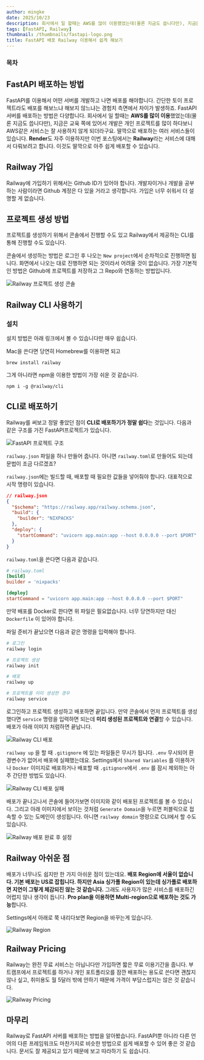 ```yaml
---
author: mingke
date: 2025/10/23
description: 회사에서 일 할때는 AWS를 많이 이용했었는데(물론 지금도 씁니다만), 지금은 교육 쪽에 있어서 개발은 개인 프로젝트를 많이 하다보니 AWS같은 서비스는 잘 사용하지 않게 되더라구요. 딸깍으로 배포하는 여러 서비스들이 있습니다. Render도 자주 이용하지만 이번 포스팅에서는 Railway라는 서비스에 대해서 다뤄보려고 합니다. 이것도 딸깍으로 아주 쉽게 배포할 수 있습니다.
tags: [FastAPI, Railway]
thumbnail: /thumbnails/fastapi-logo.png
title: FastAPI 배포 Railway 이용해서 쉽게 해보기
---
```


### 목차

## FastAPI 배포하는 방법

FastAPI를 이용해서 어떤 서버를 개발하고 나면 배포를 해야합니다. 간단한 토이 프로젝트라도 배포를 해보느냐 해보지 않느냐는 경험치 측면에서 차이가 발생하죠. FastAPI 서버를 배포하는 방법은 다양합니다. 회사에서 일 할때는 **AWS를 많이 이용**했었는데(물론 지금도 씁니다만), 지금은 교육 쪽에 있어서 개발은 개인 프로젝트를 많이 하다보니 AWS같은 서비스는 잘 사용하지 않게 되더라구요. 딸깍으로 배포하는 여러 서비스들이 있습니다. **Render**도 자주 이용하지만 이번 포스팅에서는 **Railway**라는 서비스에 대해서 다뤄보려고 합니다. 이것도 딸깍으로 아주 쉽게 배포할 수 있습니다.

## Railway 가입

<Link url="https://railway.com/?referralCode=zmafw6" />

Railway에 가입하기 위해서는 Github ID가 있어야 합니다. 개발자이거나 개발을 공부하는 사람이라면 Github 계정은 다 있을 거라고 생각합니다. 가입은 너무 쉬워서 더 설명할 게 없습니다.

## 프로젝트 생성 방법

프로젝트를 생성하기 위해서 콘솔에서 진행할 수도 있고 Railway에서 제공하는 CLI를 통해 진행할 수도 있습니다.

콘솔에서 생성하는 방법은 로그인 후 나오는 `New project`에서 순차적으로 진행하면 됩니다. 화면에서 나오는 대로 진행하면 되는 것이라서 어려울 것이 없습니다. 가장 기본적인 방법은 Github에 프로젝트를 저장하고 그 Repo와 연동하는 방법입니다.

<Image alt="Railway 프로젝트 생성 콘솔" src="/fastapi-deploy-railway/01.png" />

## Railway CLI 사용하기

### 설치

설치 방법은 아래 링크에서 볼 수 있습니다만 매우 쉽습니다.

<Link url="https://docs.railway.com/guides/cli#installing-the-cli" />

Mac을 쓴다면 당연히 Homebrew를 이용하면 되고

```
brew install railway
```

그게 아니라면 npm을 이용한 방법이 가장 쉬운 것 같습니다.

```
npm i -g @railway/cli
```

<Ads />

## CLI로 배포하기

Railway를 써보고 정말 좋았던 점이 **CLI로 배포하기가 정말 쉽다**는 것입니다. 다음과 같은 구조를 가진 FastAPI프로젝트가 있습니다.

<Image
  alt="FastAPI 프로젝트 구조"
  caption="FastAPI 프로젝트 구조"
  src="/fastapi-deploy-railway/02.png"
  fullWidth={false}
/>

`railway.json` 파일을 하나 만들어 줍니다. 아니면 `railway.toml`로 만들어도 되는데 문법이 조금 다르겠죠?

`railway.json`에는 빌드할 때, 배포할 때 필요한 값들을 넣어줘야 합니다. 대표적으로 시작 명령이 있습니다.

```json
// railway.json
{
  "$schema": "https://railway.app/railway.schema.json",
  "build": {
    "builder": "NIXPACKS"
  },
  "deploy": {
    "startCommand": "uvicorn app.main:app --host 0.0.0.0 --port $PORT"
  }
}
```

`railway.toml`을 쓴다면 다음과 같습니다.

```toml
# railway.toml
[build]
builder = 'nixpacks'

[deploy]
startCommand = "uvicorn app.main:app --host 0.0.0.0 --port $PORT"
```

만약 배포를 Docker로 한다면 위 파일은 필요없습니다. 너무 당연하지만 대신 `Dockerfile` 이 있어야 합니다.

파일 준비가 끝났으면 다음과 같은 명령을 입력해야 합니다.

```bash
# 로그인
railway login

# 프로젝트 생성
railway init

# 배포
railway up

# 프로젝트를 이미 생성한 경우
railway service
```

로그인하고 프로젝트 생성하고 배포하면 끝입니다. 만약 콘솔에서 먼저 프로젝트를 생성했다면 `service` 명령을 입력하면 되는데 **미리 생성된 프로젝트와 연결**할 수 있습니다. 배포가 아래 이미지 처럼하면 끝납니다.

<Image alt="Railway CLI 배포" caption="Railway CLI 배포" src="/fastapi-deploy-railway/03.png" />

`railway up` 을 할 때 `.gitignore` 에 있는 파일들은 무시가 됩니다. `.env` 무시되어 환경변수가 없어서 배포에 실패했는데요. Settings에서 `Shared Variables` 를 이용하거나 `Docker` 이미지로 배포하거나 배포할 때 `.gitignore`에서 `.env` 를 잠시 제외하는 아주 간단한 방법도 있습니다.

<Image
  alt="Railway CLI 배포 실패"
  caption="Railway CLI 배포 실패"
  src="/fastapi-deploy-railway/04.png"
/>

배포가 끝나고나서 콘솔에 들어가보면 이미지와 같이 배포된 프로젝트를 볼 수 있습니다. 그리고 아래 이미지에서 보이는 것처럼 `Generate Domain`을 누르면 퍼블릭으로 접속할 수 있는 도메인이 생성됩니다. 아니면 `railway domain` 명령으로 CLI에서 할 수도 있습니다.

<Image
  alt="Railway 배포 완료 후 설정"
  caption="Railway 배포 완료 후 설정"
  src="/fastapi-deploy-railway/05.png"
/>

<Ads />

## Railway 아쉬운 점

배포가 너무나도 쉽지만 한 가지 아쉬운 점이 있는데요. **배포 Region에 서울이 없습니다. 기본 배포는 US로 잡힙니다. 하지만 Asia 싱가폴 Region이 있는데 싱가폴로 배포하면 지연이 그렇게 체감되진 않는 것 같습니다.** 그래도 사용자가 많은 서비스를 배포하긴 어렵지 않나 생각이 듭니다. **Pro plan을 이용하면 Multi-region으로 배포하는 것도 가능**합니다.

Settings에서 아래로 쭉 내리다보면 Region을 바꾸는게 있습니다.

<Image alt="Railway Region" src="/fastapi-deploy-railway/06.png" />

## Railway Pricing

Railway는 완전 무료 서비스는 아닙니다만 가입하면 짧은 무료 이용기간을 줍니다. 부트캠프에서 프로젝트를 하거나 개인 포트폴리오를 잠깐 배포하는 용도로 쓴다면 괜찮지 않나 싶고, 취미용도 월 5달러 밖에 안하기 때문에 가격이 부담스럽지는 않은 것 같습니다.

<Image alt="Railway Pricing" caption="Railway Pricing" src="/fastapi-deploy-railway/07.png" />

## 마무리

Railway로 FastAPI 서버를 배포하는 방법을 알아봤습니다. FastAPI뿐 아니라 다른 언어의 다른 프레임워크도 마찬가지로 비슷한 방법으로 쉽게 배포할 수 있어 좋은 것 같습니다. 문서도 잘 제공되고 있기 때문에 보고 따라하기 도 쉽습니다.

<Link url="https://docs.railway.com/" />

<Link url="https://chaechae.life/blog/fastapi-deployment-gunicorn" />
